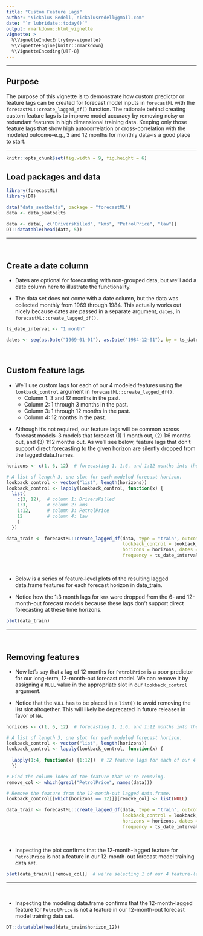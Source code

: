 ```yaml
---
title: "Custom Feature Lags"
author: "Nickalus Redell, nickalusredell@gmail.com"
date: "`r lubridate::today()`"
output: rmarkdown::html_vignette
vignette: >
  %\VignetteIndexEntry{my-vignette}
  %\VignetteEngine{knitr::rmarkdown}
  %\VignetteEncoding{UTF-8}
---
```


***

## Purpose

The purpose of this vignette is to demonstrate how custom predictor or feature 
lags can be created for forecast model inputs in `forecastML` with the `forecastML::create_lagged_df()` 
function. The rationale behind creating custom feature 
lags is to improve model accuracy by removing noisy or redundant features in high dimensional training data. 
Keeping only those feature lags that show high autocorrelation or cross-correlation with the modeled 
outcome--e.g., 3 and 12 months for monthly data--is a good place to start.

***

```r
knitr::opts_chunk$set(fig.width = 9, fig.height = 6)
```


## Load packages and data

```r
library(forecastML)
library(DT)

data("data_seatbelts", package = "forecastML")
data <- data_seatbelts

data <- data[, c("DriversKilled", "kms", "PetrolPrice", "law")]
DT::datatable(head(data, 5))
```

***

<br>

## Create a date column

* Dates are optional for forecasting with non-grouped data, but we'll add a date column here to 
illustrate the functionality.

* The data set does not come with a date column, but the data was collected monthly from 1969 
through 1984. This actually works out nicely because dates are passed in a separate argument, 
`dates`, in `forecastML::create_lagged_df()`.

```r
ts_date_interval <- "1 month"

dates <- seq(as.Date("1969-01-01"), as.Date("1984-12-01"), by = ts_date_interval)
```

<br>

## Custom feature lags

* We'll use custom lags for each of our 4 modeled features using the `lookback_control` argument 
in `forecastML::create_lagged_df()`.
    + Column 1: 3 and 12 months in the past.
    + Column 2: 1 through 3 months in the past.
    + Column 3: 1 through 12 months in the past.
    + Column 4: 12 months in the past.
<p>
* Although it's not required, our feature lags will be common across forecast 
models--3 models that forecast (1) 1 month out, (2) 1:6 months out, and (3) 1:12 months out. 
As we'll see below, feature lags that don't support direct forecasting to the given horizon are 
silently dropped from the lagged data.frames.

```r
horizons <- c(1, 6, 12)  # forecasting 1, 1:6, and 1:12 months into the future.

# A list of length 3, one slot for each modeled forecast horizon.
lookback_control <- vector("list", length(horizons))
lookback_control <- lapply(lookback_control, function(x) {
  list(
    c(3, 12),  # column 1: DriversKilled
    1:3,       # column 2: kms
    1:12,      # column 3: PetrolPrice
    12         # column 4: law
    )
  })

data_train <- forecastML::create_lagged_df(data, type = "train", outcome_cols = 1, 
                                           lookback_control = lookback_control,
                                           horizons = horizons, dates = dates,
                                           frequency = ts_date_interval)
```

<br>

* Below is a series of feature-level plots of the resulting lagged data.frame features 
for each forecast horizon in data_train.

* Notice how the 1:3 month lags for `kms` were dropped from the 6- and 12-month-out forecast 
models because these lags don't support direct forecasting at these time horizons.

```r
plot(data_train)
```

***

<br>

## Removing features

* Now let's say that a lag of 12 months for `PetrolPrice` is a poor predictor for our long-term, 
12-month-out forecast model. We can remove it by assigning a `NULL` value in the appropriate 
slot in our `lookback_control` argument.

* Notice that the `NULL` has to be placed in a `list()` to avoid removing the list slot altogether. 
This will likely be deprecated in future releases in favor of `NA`.

```r
horizons <- c(1, 6, 12)  # forecasting 1, 1:6, and 1:12 months into the future.

# A list of length 3, one slot for each modeled forecast horizon.
lookback_control <- vector("list", length(horizons))
lookback_control <- lapply(lookback_control, function(x) {
  
  lapply(1:4, function(x) {1:12})  # 12 feature lags for each of our 4 modeled features.
  })

# Find the column index of the feature that we're removing.
remove_col <- which(grepl("PetrolPrice", names(data)))

# Remove the feature from the 12-month-out lagged data.frame.
lookback_control[[which(horizons == 12)]][remove_col] <- list(NULL)

data_train <- forecastML::create_lagged_df(data, type = "train", outcome_cols = 1, 
                                           lookback_control = lookback_control,
                                           horizons = horizons, dates = dates,
                                           frequency = ts_date_interval)
```

<br>

* Inspecting the plot confirms that the 12-month-lagged feature for 
`PetrolPrice` is not a feature in our 12-month-out forecast model training data set.

```r
plot(data_train)[[remove_col]]  # we're selecting 1 of our 4 feature-level plots.
```

***

<br>

* Inspecting the modeling data.frame confirms that the 12-month-lagged feature for 
`PetrolPrice` is not a feature in our 12-month-out forecast model training data set.

```r
DT::datatable(head(data_train$horizon_12))
```
